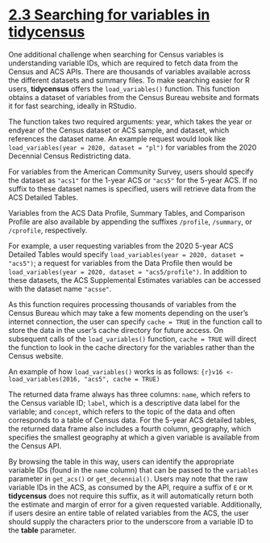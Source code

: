 # [2.3 Searching for variables in tidycensus](https://walker-data.com/census-r/an-introduction-to-tidycensus.html#searching-for-variables-in-tidycensus)

One additional challenge when searching for Census variables is understanding variable IDs, which are required to fetch data from the Census and ACS APIs. There are thousands of variables available across the different datasets and summary files. To make searching easier for R users, **tidycensus** offers the `load_variables()` function. This function obtains a dataset of variables from the Census Bureau website and formats it for fast searching, ideally in RStudio.

The function takes two required arguments: year, which takes the year or endyear of the Census dataset or ACS sample, and dataset, which references the dataset name. An example request would look like `load_variables(year = 2020, dataset = "pl")` for variables from the 2020 Decennial Census Redistricting data.

For variables from the American Community Survey, users should specify the dataset as `"acs1"` for the 1-year ACS or `"acs5"` for the 5-year ACS. If no suffix to these dataset names is specified, users will retrieve data from the ACS Detailed Tables.

Variables from the ACS Data Profile, Summary Tables, and Comparison Profile are also available by appending the suffixes `/profile`, `/summary`, or `/cprofile`, respectively.

For example, a user requesting variables from the 2020 5-year ACS Detailed Tables would specify `load_variables(year = 2020, dataset = "acs5")`; a request for variables from the Data Profile then would be `load_variables(year = 2020, dataset = "acs5/profile")`. In addition to these datasets, the ACS Supplemental Estimates variables can be accessed with the dataset name `"acsse"`.

As this function requires processing thousands of variables from the Census Bureau which may take a few moments depending on the user’s internet connection, the user can specify `cache = TRUE` in the function call to store the data in the user’s cache directory for future access. On subsequent calls of the `load_variables()` function, `cache = TRUE` will direct the function to look in the cache directory for the variables rather than the Census website.

An example of how `load_variables()` works is as follows:
```{r}v16 <- load_variables(2016, "acs5", cache = TRUE)```

The returned data frame always has three columns: `name`, which refers to the Census variable ID; `label`, which is a descriptive data label for the variable; and `concept`, which refers to the topic of the data and often corresponds to a table of Census data. For the 5-year ACS detailed tables, the returned data frame also includes a fourth column, geography, which specifies the smallest geography at which a given variable is available from the Census API. 

By browsing the table in this way, users can identify the appropriate variable IDs (found in the `name` column) that can be passed to the `variables` parameter in `get_acs()` or `get_decennial()`. Users may note that the raw variable IDs in the ACS, as consumed by the API, require a suffix of `E` or `M`. **tidycensus** does not require this suffix, as it will automatically return both the estimate and margin of error for a given requested variable. Additionally, if users desire an entire table of related variables from the ACS, the user should supply the characters prior to the underscore from a variable ID to the **table** parameter.
